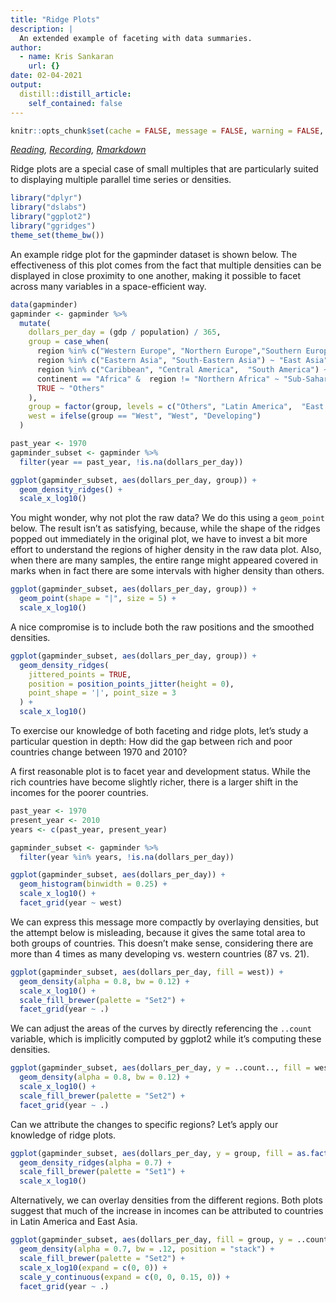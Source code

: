 ```yaml
---
title: "Ridge Plots"
description: |
  An extended example of faceting with data summaries.
author:
  - name: Kris Sankaran
    url: {}
date: 02-04-2021
output:
  distill::distill_article:
    self_contained: false
---
```


```r
knitr::opts_chunk$set(cache = FALSE, message = FALSE, warning = FALSE, echo = TRUE)
```

_[Reading](https://rafalab.github.io/dsbook/gapminder.html), [Recording](https://mediaspace.wisc.edu/media/1_9kea0t1o),  [Rmarkdown](https://raw.githubusercontent.com/krisrs1128/stat479/master/_posts/2021-01-20-week2-4/week2-4.Rmd)_

Ridge plots are a special case of small multiples that are particularly suited
to displaying multiple parallel time series or densities.

```r
library("dplyr")
library("dslabs")
library("ggplot2")
library("ggridges")
theme_set(theme_bw())
```

An example ridge plot for the gapminder dataset is shown below. The
effectiveness of this plot comes from the fact that multiple densities can be
displayed in close proximity to one another, making it possible to facet across
many variables in a space-efficient way.

```r
data(gapminder)
gapminder <- gapminder %>%
  mutate(
    dollars_per_day = (gdp / population) / 365,
    group = case_when(
      region %in% c("Western Europe", "Northern Europe","Southern Europe",  "Northern America",  "Australia and New Zealand") ~ "West",
      region %in% c("Eastern Asia", "South-Eastern Asia") ~ "East Asia",
      region %in% c("Caribbean", "Central America",  "South America") ~ "Latin America",
      continent == "Africa" &  region != "Northern Africa" ~ "Sub-Saharan", 
      TRUE ~ "Others"
    ),
    group = factor(group, levels = c("Others", "Latin America",  "East Asia", "Sub-Saharan", "West")),
    west = ifelse(group == "West", "West", "Developing")
  )
```


```r
past_year <- 1970
gapminder_subset <- gapminder %>%
  filter(year == past_year, !is.na(dollars_per_day))

ggplot(gapminder_subset, aes(dollars_per_day, group)) +  
  geom_density_ridges() +
  scale_x_log10()
```

You might wonder, why not plot the raw data? We do this using a `geom_point`
below. The result isn’t as satisfying, because, while the shape of the ridges
popped out immediately in the original plot, we have to invest a bit more effort
to understand the regions of higher density in the raw data plot. Also, when
there are many samples, the entire range might appeared covered in marks when in
fact there are some intervals with higher density than others.

```r
ggplot(gapminder_subset, aes(dollars_per_day, group)) +
  geom_point(shape = "|", size = 5) +
  scale_x_log10()
```

A nice compromise is to include both the raw positions and the smoothed
densities.

```r
ggplot(gapminder_subset, aes(dollars_per_day, group)) +
  geom_density_ridges(
    jittered_points = TRUE, 
    position = position_points_jitter(height = 0),
    point_shape = '|', point_size = 3
  ) +
  scale_x_log10()
```

To exercise our knowledge of both faceting and ridge plots, let’s study a
particular question in depth: How did the gap between rich and poor countries
change between 1970 and 2010?

A first reasonable plot is to facet year and development status. While the rich
countries have become slightly richer, there is a larger shift in the incomes
for the poorer countries.

```r
past_year <- 1970
present_year <- 2010
years <- c(past_year, present_year)

gapminder_subset <- gapminder %>%
  filter(year %in% years, !is.na(dollars_per_day))

ggplot(gapminder_subset, aes(dollars_per_day)) +
  geom_histogram(binwidth = 0.25) +
  scale_x_log10() +
  facet_grid(year ~ west)
```

We can express this message more compactly by overlaying densities, but the
attempt below is misleading, because it gives the same total area to both groups
of countries. This doesn’t make sense, considering there are more than 4 times
as many developing vs. western countries (87 vs. 21).

```r
ggplot(gapminder_subset, aes(dollars_per_day, fill = west)) +
  geom_density(alpha = 0.8, bw = 0.12) +
  scale_x_log10() +
  scale_fill_brewer(palette = "Set2") +
  facet_grid(year ~ .)
```

We can adjust the areas of the curves by directly referencing the `..count`
variable, which is implicitly computed by ggplot2 while it’s computing these
densities.

```r
ggplot(gapminder_subset, aes(dollars_per_day, y = ..count.., fill = west)) +
  geom_density(alpha = 0.8, bw = 0.12) +
  scale_x_log10() +
  scale_fill_brewer(palette = "Set2") +
  facet_grid(year ~ .)
```

Can we attribute the changes to specific regions? Let’s apply our knowledge of
ridge plots.

```r
ggplot(gapminder_subset, aes(dollars_per_day, y = group, fill = as.factor(year))) +
  geom_density_ridges(alpha = 0.7) +
  scale_fill_brewer(palette = "Set1") +
  scale_x_log10()
```

Alternatively, we can overlay densities from the different regions. Both plots
suggest that much of the increase in incomes can be attributed to countries in
Latin America and East Asia.

```r
ggplot(gapminder_subset, aes(dollars_per_day, fill = group, y = ..count..)) +
  geom_density(alpha = 0.7, bw = .12, position = "stack") +
  scale_fill_brewer(palette = "Set2") +
  scale_x_log10(expand = c(0, 0)) +
  scale_y_continuous(expand = c(0, 0, 0.15, 0)) +
  facet_grid(year ~ .)
```

